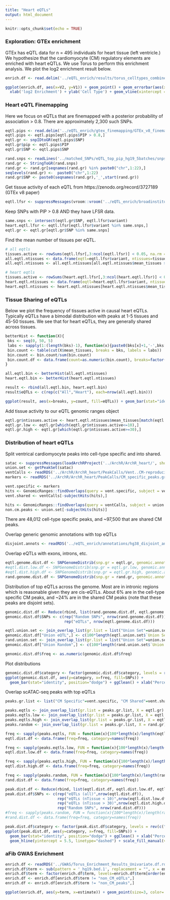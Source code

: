 ```yaml
---
title: "Heart eQTLs"
output: html_document
---
```


```r
knitr::opts_chunk$set(echo = TRUE)
```

### Exploration: GTEx enrichment

GTEx has eQTL data for n = 495 individuals for heart tissue (left ventricle.) We hypothesize that the cardiomyocyte (CM) regulatory elements are enriched with heart eQTLs. We use Torus to perform this enrichment analysis. We plot the log2 enrichment result below. 

```r
enrich.df <- read.delim('../eQTL_enrich/results/torus_celltypes_combined.enrichment', header=F, sep="")

ggplot(enrich.df, aes(x=V2, y=V1)) + geom_point() + geom_errorbar(aes(xmin=V3, xmax=V4), colour="black", width=.1) + ggClean() +
  xlab('log2 Enrichment') + ylab('Cell Type') + geom_vline(xintercept = 0, col='red', linetype = "longdash") + ggtitle('Enrichment of ArchR DA Peaks')
```

### Heart eQTL Finemapping

Here we focus on eQTLs that are finemapped with a posterior probability of association > 0.8. There are approximately 2,300 such SNPs.

```r
eqtl.pips <- read.delim('../eQTL_enrich/gtex_finemapping/GTEx_v8_finemapping_DAPG/SNP_PIP_df.txt', sep='\t', header = T)
eqtl.pips <- eqtl.pips[eqtl.pips$PIP > 0.8,]
eqtl.gr <- snpIDtoGR(eqtl.pips$SNP)
eqtl.gr$pip <- eqtl.pips$PIP
eqtl.gr$SNP <- eqtl.pips$SNP

rand.snps <- readLines('../matched_SNPs/eQTL_top_pip_hg19_5batches/snpsnap_match_hg38.txt')
rand.gr <- StringToGR(rand.snps)
rand.gr <- rand.gr[seqnames(rand.gr) %in% paste0("chr",1:22),]
seqlevels(rand.gr) <-  paste0("chr",1:22)
rand.gr$SNP <- paste0(seqnames(rand.gr),'_',start(rand.gr))
```

Get tissue activity of each eQTL from https://zenodo.org/record/3727189 (GTEx v8 paper)

```r
eqtl.lfsr <- suppressMessages(vroom::vroom('../eQTL_enrich/broadinstitute-gtex-v8-a014b43/data/Fig6C_all_top.z_lfsr.sig.pruned.txt.gz'))
```

Keep SNPs with PIP > 0.8 AND they have LFSR data.

```r
same.snps <- intersect(eqtl.gr$SNP, eqtl.lfsr$variant)
heart.eqtl.lfsr <- eqtl.lfsr[eqtl.lfsr$variant %in% same.snps,]
eqtl.gr <- eqtl.gr[eqtl.gr$SNP %in% same.snps]
```

Find the mean number of tissues per eQTL. 

```r
# all eqtls
tissues.active <- rowSums(eqtl.lfsr[,3:ncol(eqtl.lfsr)] < 0.05, na.rm = T) 
all.eqtl.ntissues <- data.frame(eqtl=eqtl.lfsr$variant, ntissues=tissues.active) %>% group_by(eqtl) %>% summarise(mean_tissues = mean(ntissues))
all.eqtl.ntissues <- all.eqtl.ntissues[all.eqtl.ntissues$mean_tissues > 0,]

# heart eqtls
tissues.active <- rowSums(heart.eqtl.lfsr[,3:ncol(heart.eqtl.lfsr)] < 0.05, na.rm = T) 
heart.eqtl.ntissues <- data.frame(eqtl=heart.eqtl.lfsr$variant, ntissues=tissues.active) %>% group_by(eqtl) %>% summarise(mean_tissues = mean(ntissues))
heart.eqtl.ntissues <- heart.eqtl.ntissues[heart.eqtl.ntissues$mean_tissues > 0,]
```

### Tissue Sharing of eQTLs

Below we plot the frequency of tissues active in causal heart eQTLs. Typically eQTLs have a bimodal distribution with peaks at 1-5 tissues and 45-50 tissues. We see that for heart eQTLs, they are generally shared across tissues. 

```r
betterHist <- function(X){
 bks <- seq(0, 50, 5)
 labs <- sapply(1:(length(bks)-1), function(x){paste0(bks[x]+1,'-',bks[x+1])})
 bin.count <- table(cut(X$mean_tissues, breaks = bks, labels = labs))
 bin.count <- bin.count/sum(bin.count)
 bin.count.df <- data.frame(count=as.numeric(bin.count), breaks=factor(names(bin.count), levels = labs))
}

all.eqtl.bin <- betterHist(all.eqtl.ntissues)
heart.eqtl.bin <- betterHist(heart.eqtl.ntissues)

result <- rbind(all.eqtl.bin, heart.eqtl.bin)
result$eQTLs <- c(rep(c("All","Heart"), each=nrow(all.eqtl.bin)))
```

```r
ggplot(result, aes(x=breaks, y=count, fill=eQTLs)) + geom_bar(stat="identity", position = "dodge", width=0.8) + ggClean() + xlab('Tissues with LFSR < 0.05') + ylab('Proportion of eQTLs') + ggtitle('Tissue Sharing of Heart eQTLs') + theme(axis.text.x = element_text(angle = 45, vjust = 1, hjust=1)) + scale_fill_manual(values = c("#D6604D","#4393C3"))
```


Add tissue activity to our eQTL genomic ranges object

```r
eqtl.gr$ntissues.active <- heart.eqtl.ntissues$mean_tissues[match(eqtl.gr$SNP, heart.eqtl.ntissues$eqtl)]
eqtl.gr.low <- eqtl.gr[which(eqtl.gr$ntissues.active<=10),]
eqtl.gr.high <- eqtl.gr[which(eqtl.gr$ntissues.active>=30),]
```

### Distribution of heart eQTLs

Split ventrical cardiomyocyte peaks into cell-type specific and into shared.

```r
satac <- suppressMessages(loadArchRProject('../ArchR/ArchR_heart/', showLogo = F))
union.set <- getPeakSet(satac)
ventCalls <- readRDS('../ArchR/ArchR_heart/PeakCalls/Vent..CM-reproduciblePeaks.gr.rds')
markers <- readRDS('../ArchR/ArchR_heart/PeakCalls/CM_specific_peaks.gr.rds')

vent.specific <- markers
hits <- GenomicRanges::findOverlaps(query = vent.specific, subject = ventCalls)
vent.shared <- ventCalls[-subjectHits(hits),]

hits <- GenomicRanges::findOverlaps(query = ventCalls, subject = union.set)
non.cm.peaks <- union.set[-subjectHits(hits)]
```

There are 48,012 cell-type specific peaks, and ~97,500 that are shared CM peaks.

Overlap generic genomic annotations with top eQTLs

```r
disjoint.annots <- readRDS('../eQTL_enrich/annotations/hg38_disjoint_annotations.gr.rds')
```

Overlap eQTLs with exons, introns, etc.

```r
eqtl.genome.dist.df <- SNPGenomeDistrib(snp.gr = eqtl.gr, genomic.annots = disjoint.annots)
#eqtl.dist.low.df <- SNPGenomeDistrib(snp.gr = eqtl.gr.low, genomic.annots = disjoint.annots)
#eqtl.dist.high.df <- SNPGenomeDistrib(snp.gr = eqtl.gr.high, genomic.annots = disjoint.annots)
rand.genome.dist.df <- SNPGenomeDistrib(snp.gr = rand.gr, genomic.annots = disjoint.annots)
```

Distribution of top eQTLs across the genome. Most are in intronic regions which is reasonable given they are cis-eQTLs. About 6% are in the cell-type specific CM peaks, and ~24% are in the shared CM peaks (note that these peaks are disjoint sets).

```r
genomic.dist.df <- Reduce(rbind, list(rand.genome.dist.df, eqtl.genome.dist.df))
genomic.dist.df$SNPs <- c(rep("Random SNPs", nrow(rand.genome.dist.df)),
                          rep("eQTLs", nrow(eqtl.genome.dist.df)))

eqtl.union.set <- join_overlap_list(gr.list = list("Union Set"=union.set), X = eqtl.gr)
genomic.dist.df["Union eQTL",] <- c(100*length(eqtl.union.set$`Union Set`)/length(eqtl.gr), "Union Peak Set", "eQTLs")
rand.union.set <- join_overlap_list(gr.list = list("Union Set"=union.set), X = rand.gr)
genomic.dist.df["Union Random",] <- c(100*length(rand.union.set$`Union Set`)/length(rand.gr), "Union Peak Set", "Random SNPs")

genomic.dist.df$freq <- as.numeric(genomic.dist.df$freq)
```

Plot distributions

```r
genomic.dist.df$category <- factor(genomic.dist.df$category, levels = rev(c("Union Peak Set","exon","intronic","UTR","promoter","intergenic")))
ggplot(genomic.dist.df, aes(y=category, x=freq, fill=SNPs)) + 
  geom_bar(stat="identity", position="dodge") + ggClean() + xlab("Percent SNPs") + ylab("Category") + ggtitle("Distribution of Top eQTLs") + scale_fill_manual(values = c("black","gray"))
```

Overlap scATAC-seq peaks with top eQTLs

```r
peaks.gr.list <- list("CM Specific"=vent.specific, "CM Shared"=vent.shared, "Non-CM"=non.cm.peaks)

peaks.eqtls <- join_overlap_list(gr.list = peaks.gr.list, X = eqtl.gr)
peaks.eqtls.low <- join_overlap_list(gr.list = peaks.gr.list, X = eqtl.gr.low)
peaks.eqtls.high <- join_overlap_list(gr.list = peaks.gr.list, X = eqtl.gr.high)
peaks.random <- join_overlap_list(gr.list = peaks.gr.list, X = rand.gr)
```

```r
freq <- sapply(peaks.eqtls, FUN = function(x){100*length(x)/length(eqtl.gr)})
eqtl.dist.df <- data.frame(freq=freq, category=names(freq))

freq <- sapply(peaks.eqtls.low, FUN = function(x){100*length(x)/length(eqtl.gr.low)})
eqtl.dist.low.df <- data.frame(freq=freq, category=names(freq))

freq <- sapply(peaks.eqtls.high, FUN = function(x){100*length(x)/length(eqtl.gr.high)})
eqtl.dist.high.df <- data.frame(freq=freq, category=names(freq))

freq <- sapply(peaks.random, FUN = function(x){100*length(x)/length(rand.gr)})
rand.dist.df <- data.frame(freq=freq, category=names(freq))

peak.dist.df <- Reduce(rbind, list(eqtl.dist.df, eqtl.dist.low.df, eqtl.dist.high.df, rand.dist.df))
peak.dist.df$SNPs <- c(rep("eQTLs (all)",nrow(eqtl.dist.df)),
                       rep("eQTLs (nTissue < 10)",nrow(eqtl.dist.low.df)), 
                       rep("eQTLs (nTissue > 30)",nrow(eqtl.dist.high.df)),
                       rep("Random SNPs", nrow(rand.dist.df)))
#freq <- sapply(peaks.random, FUN = function(x){100*length(x)/length(rand.gr)})
#rand.dist.df <- data.frame(freq=freq, category=names(freq))
```

```r
peak.dist.df$category <- factor(peak.dist.df$category, levels = rev(c("Non-CM","CM Shared", "CM Specific","Random SNPs")))
ggplot(peak.dist.df, aes(y=category, x=freq, fill=SNPs)) + 
  geom_bar(stat="identity", position="dodge") + ggClean() + xlab("Percent") + ylab("Category") + ggtitle("Top eQTLs in Peak Sets") + 
  geom_hline(yintercept = 5.5, linetype="dashed") + scale_fill_manual(values =  c("#000000","#D6604D","#4393C3","grey"))
```

### aFib GWAS Enrichment

```r
enrich.df <- readRDS('../GWAS/Torus_Enrichment_Results_Univariate.df.rds')
enrich.df$term <- sub(pattern = '_hg19.bed.1', replacement = "", x = enrich.df$term)
enrich.df$term <- factor(enrich.df$term, levels=enrich.df$term[order(enrich.df$estimate, decreasing = F)])
enrich.df <- enrich.df[enrich.df$term != "non_CM_eQTLs",]
enrich.df <- enrich.df[enrich.df$term != "non_CM_peaks",]

ggplot(enrich.df, aes(y=term, x=estimate)) + geom_point(size=3, color='darkred') + geom_errorbar(aes(xmin=low, xmax=high), width=0)  + xlab('Log2 Enrichment') + ggtitle('aFib GWAS Enrichment') + geom_vline(xintercept = 0, color='red', linetype='dashed') + theme_bw() + theme(text = element_text(size=16)) + ylab('')
```


